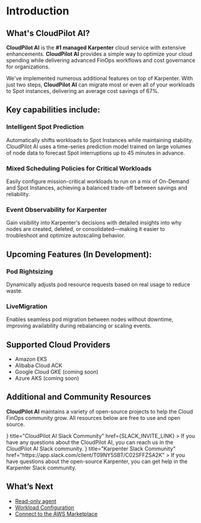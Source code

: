 
# Introduction

## What's CloudPilot AI?

**CloudPilot AI** is the **#1 managed Karpenter** cloud service with extensive enhancements. **CloudPilot AI** provides a simple way to optimize your cloud spending while delivering advanced FinOps workflows and cost governance for organizations.

We've implemented numerous additional features on top of Karpenter. With just two steps, **CloudPilot AI** can migrate most or even all of your workloads to Spot instances, delivering an average cost savings of 67%.

## Key capabilities include:

### Intelligent Spot Prediction

Automatically shifts workloads to Spot Instances while maintaining stability. CloudPilot AI uses a time-series prediction model trained on large volumes of node data to forecast Spot interruptions up to 45 minutes in advance.

### Mixed Scheduling Policies for Critical Workloads

Easily configure mission-critical workloads to run on a mix of On-Demand and Spot Instances, achieving a balanced trade-off between savings and reliability.

### Event Observability for Karpenter

Gain visibility into Karpenter's decisions with detailed insights into why nodes are created, deleted, or consolidated—making it easier to troubleshoot and optimize autoscaling behavior.

## Upcoming Features (In Development):

### Pod Rightsizing

Dynamically adjusts pod resource requests based on real usage to reduce waste.

### LiveMigration

Enables seamless pod migration between nodes without downtime, improving availability during rebalancing or scaling events.

## Supported Cloud Providers

- Amazon EKS
- Alibaba Cloud ACK
- Google Cloud GKE (coming soon)
- Azure AKS (coming soon)

## Additional and Community Resources

**CloudPilot AI** maintains a variety of open-source projects to help the Cloud FinOps community grow. All resources below are free to use and open source.

<Cards num={2}>
  <Cards.Card
    icon={<svg xmlns="http://www.w3.org/2000/svg" width="1em" height="1em" viewBox="0 0 24 24"><path fill="currentColor" d="M6 15a2 2 0 0 1-2 2a2 2 0 0 1-2-2a2 2 0 0 1 2-2h2zm1 0a2 2 0 0 1 2-2a2 2 0 0 1 2 2v5a2 2 0 0 1-2 2a2 2 0 0 1-2-2zm2-8a2 2 0 0 1-2-2a2 2 0 0 1 2-2a2 2 0 0 1 2 2v2zm0 1a2 2 0 0 1 2 2a2 2 0 0 1-2 2H4a2 2 0 0 1-2-2a2 2 0 0 1 2-2zm8 2a2 2 0 0 1 2-2a2 2 0 0 1 2 2a2 2 0 0 1-2 2h-2zm-1 0a2 2 0 0 1-2 2a2 2 0 0 1-2-2V5a2 2 0 0 1 2-2a2 2 0 0 1 2 2zm-2 8a2 2 0 0 1 2 2a2 2 0 0 1-2 2a2 2 0 0 1-2-2v-2zm0-1a2 2 0 0 1-2-2a2 2 0 0 1 2-2h5a2 2 0 0 1 2 2a2 2 0 0 1-2 2z"></path></svg>}
    title="CloudPilot AI Slack Community"
    href={SLACK_INVITE_LINK}
  >
    If you have any questions about the CloudPilot AI, you can reach us in the CloudPilot AI Slack community.
  </Cards.Card>
  <Cards.Card
    icon={<svg xmlns="http://www.w3.org/2000/svg" width="1em" height="1em" viewBox="0 0 24 24"><path fill="currentColor" d="M6 15a2 2 0 0 1-2 2a2 2 0 0 1-2-2a2 2 0 0 1 2-2h2zm1 0a2 2 0 0 1 2-2a2 2 0 0 1 2 2v5a2 2 0 0 1-2 2a2 2 0 0 1-2-2zm2-8a2 2 0 0 1-2-2a2 2 0 0 1 2-2a2 2 0 0 1 2 2v2zm0 1a2 2 0 0 1 2 2a2 2 0 0 1-2 2H4a2 2 0 0 1-2-2a2 2 0 0 1 2-2zm8 2a2 2 0 0 1 2-2a2 2 0 0 1 2 2a2 2 0 0 1-2 2h-2zm-1 0a2 2 0 0 1-2 2a2 2 0 0 1-2-2V5a2 2 0 0 1 2-2a2 2 0 0 1 2 2zm-2 8a2 2 0 0 1 2 2a2 2 0 0 1-2 2a2 2 0 0 1-2-2v-2zm0-1a2 2 0 0 1-2-2a2 2 0 0 1 2-2h5a2 2 0 0 1 2 2a2 2 0 0 1-2 2z"></path></svg>}
    title="Karpenter Slack Community"
    href="https://app.slack.com/client/T09NY5SBT/C02SFFZSA2K"
  >
    If you have questions about the open-source Karpenter, you can get help in the Karpenter Slack community.
  </Cards.Card>
</Cards>

## What’s Next

- [Read-only agent](guide/security/permissions_required.mdx#phase-1-read-only-permissions)
- [Workload Configuration](guide/rebalance_configuration/workload_config.mdx)
- [Connect to the AWS Marketplace](guide/administration/aws_marketplace_subscription.mdx)
